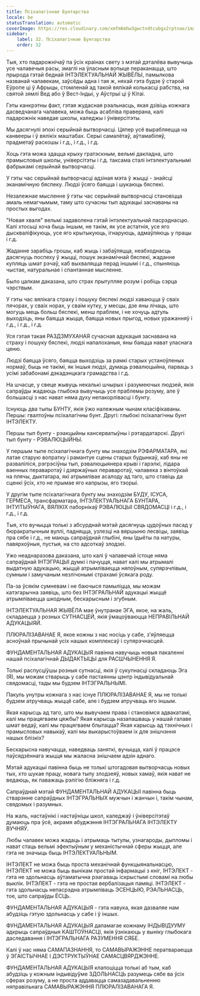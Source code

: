 ```yaml
---
title: Псіхалагічнае Бунтарства
locale: be
statusTranslation: automatic
coverImage: https://res.cloudinary.com/xmfm6mhw3gwctndtcubgx2rptnae/image/upload/v1740337243/small_cover_educacion_fundamental_a051170f1c.webp
sidebar:
    label: 32. Псіхалагічнае Бунтарства
    order: 32
---
```

Тыя, хто падарожнічаў па ўсіх краінах свету з мэтай дэталёва вывучыць усе чалавечыя расы, змаглі на ўласным вопыце пераканацца, што прырода гэтай беднай ІНТЭЛЕКТУАЛЬНАЙ ЖЫВЁЛЫ, памылкова названай чалавекам, заўсёды адна і тая ж, няхай гэта будзе ў старой Еўропе ці ў Афрыцы, стомленай ад такой вялікай колькасці рабства, на святой зямлі Вед або ў Вест-Індыі, у Аўстрыі ці ў Кітаі.

Гэты канкрэтны факт, гэтая жудасная рэальнасць, якая дзівіць кожнага дасведчанага чалавека, можа быць асабліва праверана, калі падарожнік наведае школы, каледжы і ўніверсітэты.

Мы дасягнулі эпохі серыйнай вытворчасці. Цяпер усё вырабляецца на канвееры і ў вялікіх маштабах. Серыі самалётаў, аўтамабіляў, прадметаў раскошы і г.д., і г.д., і г.д.

Хоць гэта можа здацца крыху гратэскным, вельмі дакладна, што прамысловыя школы, універсітэты і г.д. таксама сталі інтэлектуальнымі фабрыкамі серыйнай вытворчасці.

У гэты час серыйнай вытворчасці адзіная мэта ў жыцці - знайсці эканамічную бяспеку. Людзі ўсяго баяцца і шукаюць бяспекі.

Незалежнае мысленне ў гэты час серыйнай вытворчасці становіцца амаль немагчымым, таму што сучасны тып адукацыі заснаваны на простых выгодах.

"Новая хваля" вельмі задаволена гэтай інтэлектуальнай пасрэднасцю. Калі хтосьці хоча быць іншым, не такім, як усе астатнія, усе яго дыскваліфікуюць, усе яго крытыкуюць, ігнаруюць, адмаўляюць у працы і г.д.

Жаданне зарабіць грошы, каб жыць і забаўляцца, неабходнасць дасягнуць поспеху ў жыцці, пошук эканамічнай бяспекі, жаданне купляць шмат рэчаў, каб выхваляцца перад іншымі і г.д., спыняюць чыстае, натуральнае і спантаннае мысленне.

Было цалкам даказана, што страх прытупляе розум і робіць сэрца чэрствым.

У гэты час вялікага страху і пошуку бяспекі людзі хаваюцца ў сваіх пячорах, у сваіх норах, у сваім кутку, у месцы, дзе яны лічаць, што могуць мець больш бяспекі, менш праблем, і не хочуць адтуль выходзіць, яны баяцца жыцця, баяцца новых прыгод, новых уражанняў і г.д., і г.д., і г.д.

Уся гэтая такая РАЗДЗМУХАНАЯ сучасная адукацыя заснавана на страху і пошуку бяспекі, людзі напалоханыя, яны баяцца нават уласнага ценю.

Людзі баяцца ўсяго, баяцца выходзіць за рамкі старых устаноўленых нормаў, быць не такімі, як іншыя людзі, думаць рэвалюцыйна, парваць з усімі забабонамі дэкадэнцкага грамадства і г.д.

На шчасце, у свеце жывуць некалькі шчырых і разумеючых людзей, якія сапраўды жадаюць глыбока вывучыць усе праблемы розуму, але ў большасці з нас нават няма духу непакорлівасці і бунту.

Існуюць два тыпы БУНТУ, якія ўжо належным чынам класіфікаваны. Першы: гвалтоўны псіхалагічны бунт. Другі: глыбокі псіхалагічны бунт ІНТЭЛЕКТУ.

Першы тып бунту - рэакцыйны кансерватыўны і рэтардатарскі. Другі тып бунту - РЭВАЛЮЦЫЙНЫ.

У першым тыпе псіхалагічнага бунту мы знаходзім РЭФАРМАТАРА, які латае старую вопратку і рамантуе сцены старых будынкаў, каб яны не разваліліся, рэгрэсіўны тып, рэвалюцыянера крыві і гарэлкі, лідара ваенных пераваротаў і дзяржаўных пераваротаў, чалавека з вінтоўкай на плячы, дыктатара, які атрымлівае асалоду ад таго, што ставіць да сценкі ўсіх, хто не прымае яго капрызы, яго тэорыі.

У другім тыпе псіхалагічнага бунту мы знаходзім БУДУ, ІСУСА, ГЕРМЕСА, трансфарматара, ІНТЭЛЕКТУАЛЬНАГА БУНТАРА, ІНТУІТЫЎНАГА, ВЯЛІКІХ паборнікаў РЭВАЛЮЦЫІ СВЯДОМАСЦІ і г.д., і г.д., і г.д.

Тыя, хто вучыцца толькі з абсурднай мэтай дасягнуць цудоўных пасад у бюракратычным вуллі, падняцца, узлезці на вяршыню лесвіцы, заявіць пра сябе і г.д., не маюць сапраўднай глыбіні, яны Ідыёты па натуры, павярхоўныя, пустыя, на сто адсоткаў злодзеі.

Ужо неаднаразова даказана, што калі ў чалавечай істоце няма сапраўднай ІНТЭГРАЦЫІ думкі і пачуцця, нават калі мы атрымалі выдатную адукацыю, жыццё атрымліваецца няпоўным, супярэчлівым, сумным і замучаным незлічонымі страхамі ўсякага роду.

Па-за ўсякім сумневам і не баючыся памыліцца, мы можам катэгарычна заявіць, што без ІНТЭГРАЛЬНАЙ адукацыі жыццё атрымліваецца шкодным, бескарысным і згубным.

ІНТЭЛЕКТУАЛЬНАЯ ЖЫВЁЛА мае ўнутранае ЭГА, якое, на жаль, складаецца з розных СУТНАСЦЕЙ, якія ўмацоўваюцца НЕПРАВІЛЬНАЙ АДУКАЦЫЯЙ.

ПЛЮРАЛІЗАВАНАЕ Я, якое кожны з нас носіць у сабе, з'яўляецца асноўнай прычынай усіх нашых комплексаў і супярэчнасцей.

ФУНДАМЕНТАЛЬНАЯ АДУКАЦЫЯ павінна навучыць новыя пакаленні нашай псіхалагічнай ДЫДАКТЫЦЫ для РАСШЧЫНЕННЯ Я.

Толькі распусціўшы розныя сутнасці, якія ў сукупнасці складаюць Эга (Я), мы можам стварыць у сабе пастаянны цэнтр індывідуальнай свядомасці, тады мы будзем ІНТЭГРАЛЬНЫМІ.

Пакуль унутры кожнага з нас існуе ПЛЮРАЛІЗАВАНАЕ Я, мы не толькі будзем атручваць жыццё сабе, але і будзем атручваць яго іншым.

Якая карысць ад таго, што мы вывучаем права і становімся адвакатамі, калі мы працягваем цяжбы? Якая карысць назапашваць у нашай галаве шмат ведаў, калі мы працягваем блытацца? Якая карысць ад тэхнічных і прамысловых навыкаў, калі мы выкарыстоўваем іх для знішчэння нашых блізкіх?

Бескарысна навучацца, наведваць заняткі, вучыцца, калі ў працэсе паўсядзённага жыцця мы жаласна знішчаем адзін аднаго.

Мэтай адукацыі павінна быць не толькі штогадовая вытворчасць новых тых, хто шукае працу, новага тыпу злодзеяў, новых хамаў, якія нават не ведаюць, як паважаць рэлігію бліжняга і г.д.

Сапраўднай мэтай ФУНДАМЕНТАЛЬНАЙ АДУКАЦЫІ павінна быць стварэнне сапраўдных ІНТЭГРАЛЬНЫХ мужчын і жанчын і, такім чынам, свядомых і разумных.

На жаль, настаўнікі і настаўніцы школ, каледжаў і ўніверсітэтаў думаюць пра ўсё, акрамя абуджэння ІНТЭГРАЛЬНАГА ІНТЭЛЕКТУ ВУЧНЯЎ.

Любы чалавек можа жадаць і атрымаць тытулы, узнагароды, дыпломы і нават стаць вельмі эфектыўным у механістычнай сферы жыцця, але гэта не значыць быць ІНТЭЛЕКТУАЛЬНЫМ.

ІНТЭЛЕКТ не можа быць проста механічнай функцыянальнасцю, ІНТЭЛЕКТ не можа быць вынікам простай інфармацыі з кніг, ІНТЭЛЕКТ - гэта не здольнасць аўтаматычна рэагаваць іскрыстымі словамі на любы выклік. ІНТЭЛЕКТ - гэта не простая вербалізацыя памяці. ІНТЭЛЕКТ - гэта здольнасць непасрэдна атрымліваць ЭСЕНЦЫЮ, РЭАЛЬНАСЦЬ, тое, што сапраўды ЁСЦЬ.

ФУНДАМЕНТАЛЬНАЯ АДУКАЦЫЯ - гэта навука, якая дазваляе нам абудзіць гэтую здольнасць у сабе і ў іншых.

ФУНДАМЕНТАЛЬНАЯ АДУКАЦЫЯ дапамагае кожнаму ІНДЫВІДУУМУ адкрыць сапраўдныя КАШТОЎНАСЦІ, якія ўзнікаюць у выніку глыбокага даследавання і ІНТЭГРАЛЬНАГА РАЗУМЕННЯ СЯБЕ.

Калі ў нас няма САМАПАЗНАННЯ, то САМАВЫРАЖЭННЕ ператвараецца ў ЭГАІСТЫЧНАЕ І ДЭСТРУКТЫЎНАЕ САМАСЦВЯРДЖЭННЕ.

ФУНДАМЕНТАЛЬНАЯ АДУКАЦЫЯ клапоціцца толькі аб тым, каб абудзіць у кожным індывідуўме ЗДОЛЬНАСЦЬ разумець сябе ва ўсіх сферах розуму, а не проста аддавацца самазадавальненню няправільнага САМАВЫРАЖЭННЯ ПЛЮРАЛІЗАВАНАГА Я.

